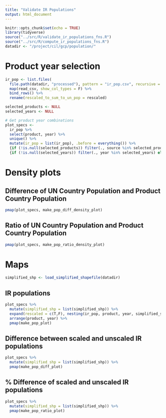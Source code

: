 ```yaml
---
title: "Validate IR Populations"
output: html_document
---
```


```r
knitr::opts_chunk$set(echo = TRUE)
library(tidyverse)
source("../src/R/validate_ir_populations_fns.R")
source("../src/R/compute_ir_populations_fns.R")
datadir <- "/project/cil/gcp/population/"

```

# Product year selection 
```r
ir_pop <- list.files(
  file.path(datadir, "processed"), pattern = "ir_pop.csv", recursive = T, full.names = T) %>% 
  map(read_csv, show_col_types = F) %>% 
  bind_rows() %>% 
  rename(rescaled_to_sum_to_un_pop = rescaled)

selected_products <- NULL
selected_years <- NULL

# Get product year combinations
plot_specs <- 
  ir_pop %>% 
  select(product, year) %>% 
  unique() %>% 
  mutate(ir_pop = list(ir_pop), .before = everything()) %>% 
  {if (!is.null(selected_products)) filter(., source %in% selected_products) else .} %>% 
  {if (!is.null(selected_years)) filter(., year %in% selected_years) else .}

```


# Density plots
## Difference of UN Country Population and Product Country Population
```r
pmap(plot_specs, make_pop_diff_density_plot)
```

## Ratio of UN Country Population and Product Country Population
```r
pmap(plot_specs, make_pop_ratio_density_plot)
```


# Maps
```r
simplified_shp <- load_simplified_shapefile(datadir)
```

## IR populations
```r
plot_specs %>% 
  mutate(simplified_shp = list(simplified_shp)) %>% 
  expand(rescaled = c(T,F), nesting(ir_pop, product, year, simplified_shp)) %>% 
  arrange(product, year) %>% 
  pmap(make_pop_plot)
```

## Difference between scaled and unscaled IR populations
```r
plot_specs %>% 
  mutate(simplified_shp = list(simplified_shp)) %>% 
  pmap(make_pop_diff_plot)
```

## % Difference of scaled and unscaled IR populations
```r
plot_specs %>% 
  mutate(simplified_shp = list(simplified_shp)) %>% 
  pmap(make_pop_ratio_plot)
```


